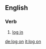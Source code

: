{{see|logon}}
==English==

===Verb===
{{en-verb|logs on|logging on|logged on|logged on}}

# [[log in]]

[[de:log on]]
[[it:log on]]